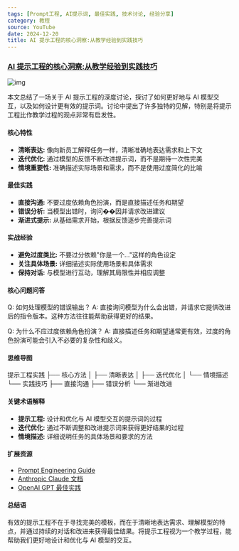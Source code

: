 ```yaml
---
tags: [Prompt工程, AI提示词, 最佳实践, 技术讨论, 经验分享]
category: 教程
source: YouTube
date: 2024-12-20
title: AI 提示工程的核心洞察:从教学经验到实践技巧
---
```


### [AI 提示工程的核心洞察:从教学经验到实践技巧](https://www.youtube.com/watch?v=T9aRN5JkmL8)

![img](https://img.mengpeng.tech/i/2024/12/20/676500b3c4fb3.webp)

本文总结了一场关于 AI 提示工程的深度讨论，探讨了如何更好地与 AI 模型交互，以及如何设计更有效的提示词。讨论中提出了许多独特的见解，特别是将提示工程比作教学过程的观点非常有启发性。

#### 核心特性

- **清晰表达:** 像向新员工解释任务一样，清晰准确地表达需求和上下文
- **迭代优化:** 通过模型的反馈不断改进提示词，而不是期待一次性完美
- **情境重要性:** 准确描述实际场景和需求，而不是使用过度简化的比喻

#### 最佳实践

- **直接沟通:** 不要过度依赖角色扮演，而是直接描述任务和期望
- **错误分析:** 当模型出错时，询问��因并请求改进建议
- **渐进式提示:** 从基础需求开始，根据反馈逐步完善提示词

#### 实战经验

- **避免过度类比:** 不要过分依赖"你是一个..."这样的角色设定
- **关注具体场景:** 详细描述实际使用场景和具体需求
- **保持对话:** 与模型进行互动，理解其局限性并相应调整

#### 核心问题问答

Q: 如何处理模型的错误输出？
A: 直接询问模型为什么会出错，并请求它提供改进后的指令版本。这种方法往往能帮助获得更好的结果。

Q: 为什么不应过度依赖角色扮演？
A: 直接描述任务和期望通常更有效，过度的角色扮演可能会引入不必要的复杂性和歧义。

#### 思维导图
提示工程实践
├── 核心方法
│   ├── 清晰表达
│   ├── 迭代优化
│   └── 情境描述
└── 实践技巧
    ├── 直接沟通
    ├── 错误分析
    └── 渐进改进

#### 关键术语解释

- **提示工程:** 设计和优化与 AI 模型交互的提示词的过程
- **迭代优化:** 通过不断调整和改进提示词来获得更好结果的过程
- **情境描述:** 详细说明任务的具体场景和要求的方法

#### 扩展资源

- [Prompt Engineering Guide](https://www.promptingguide.ai/)
- [Anthropic Claude 文档](https://docs.anthropic.com/claude/)
- [OpenAI GPT 最佳实践](https://platform.openai.com/docs/guides/gpt-best-practices)

#### 总结语

有效的提示工程不在于寻找完美的模板，而在于清晰地表达需求、理解模型的特点，并通过持续的对话和改进来获得最佳结果。将提示工程视为一个教学过程，能帮助我们更好地设计和优化与 AI 模型的交互。 